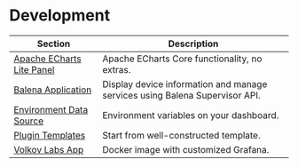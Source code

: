 # Development

| Section                                                 | Description                                                                 |
| ------------------------------------------------------- | --------------------------------------------------------------------------- |
| [Apache ECharts Lite Panel](../volkovlabs-echarts-lite) | Apache ECharts Core functionality, no extras.                               |
| [Balena Application](../volkovlabs-balena-app)          | Display device information and manage services using Balena Supervisor API. |
| [Environment Data Source](../volkovlabs-env-datasource) | Environment variables on your dashboard.                                    |
| [Plugin Templates](../templates)                        | Start from well-constructed template.                                       |
| [Volkov Labs App](../volkovlabs-app)                    | Docker image with customized Grafana.                                       |
